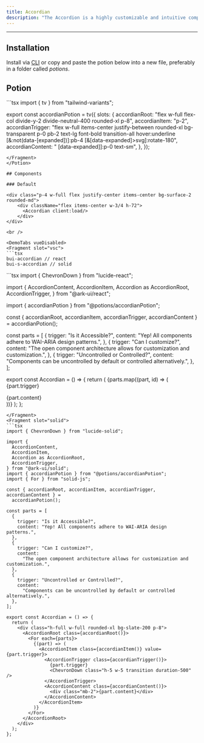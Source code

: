 ```yaml
---
title: Accordian
description: "The Accordion is a highly customizable and intuitive component that allows you to present your content in a collapsible style. It is ideal for scenarios where you want to manage a large amount of content or information in a limited space, such as FAQs, menus, or lists."
---
```


---


<div class="p-4 w-full flex justify-center items-center bg-surface-2 rounded-md">
    <div className="flex items-center w-3/4 h-80">
      <Accordian client:load/>
    </div>
</div>

## Installation

Install via <a href="/docs/getting-started/cli">CLI</a> or copy and paste the potion below into a new file, preferably in a folder called *potions*.

## Potion 

<Potion>
<Fragment slot="contentSlot">
```tsx
import { tv } from "tailwind-variants";

export const accordianPotion = tv({
  slots: {
    accordianRoot:
      "flex w-full flex-col divide-y-2 divide-neutral-400 rounded-xl p-8",
    accordianItem: "p-2",
    accordianTrigger:
      "flex w-full items-center justify-between rounded-xl bg-transparent p-0 pb-2 text-lg font-bold transition-all hover:underline [&:not(data-[expanded])]:pb-4 [&[data-expanded]>svg]:rotate-180",
    accordianContent: " [data-expanded]]:p-0 text-sm",
  },
});

```
</Fragment>
</Potion>

## Components 

### Default

<div class="p-4 w-full flex justify-center items-center bg-surface-2 rounded-md">
    <div className="flex items-center w-3/4 h-72">
      <Accordian client:load/>
    </div>
</div>

<br />

<DemoTabs vueDisabled>
<Fragment slot="vsc">
```tsx
bui-accordian // react
bui-s-accordian // solid 
```
</Fragment>
<Fragment slot="react">
```tsx
import { ChevronDown } from "lucide-react";

import {
  AccordionContent,
  AccordionItem,
  Accordion as AccordionRoot,
  AccordionTrigger,
} from "@ark-ui/react";

import { accordianPotion } from "@potions/accordianPotion";

const { accordianRoot, accordianItem, accordianTrigger, accordianContent } =
  accordianPotion();

const parts = [
  {
    trigger: "Is it Accessible?",
    content: "Yep! All components adhere to WAI-ARIA design patterns.",
  },
  {
    trigger: "Can I customize?",
    content:
      "The open component architecture allows for customization and customization.",
  },
  {
    trigger: "Uncontrolled or Controlled?",
    content:
      "Components can be uncontrolled by default or controlled alternatively.",
  },
];

export const Accordian = () => {
  return (
    <AccordionRoot className={accordianRoot()} defaultValue="Is it Accessible?">
      {parts.map((part, id) => (
        <AccordionItem
          className={accordianItem()}
          key={id}
          value={part.trigger}
        >
          <AccordionTrigger className={accordianTrigger()}>
            {part.trigger}
            <ChevronDown className="h-5 w-5 transition duration-500" />
          </AccordionTrigger>
          <AccordionContent className={accordianContent()}>
            <div className="mb-2">{part.content}</div>
          </AccordionContent>
        </AccordionItem>
      ))}
    </AccordionRoot>
  );
};

```
</Fragment>
<Fragment slot="solid">
```tsx
import { ChevronDown } from "lucide-solid";

import {
  AccordionContent,
  AccordionItem,
  Accordion as AccordionRoot,
  AccordionTrigger,
} from "@ark-ui/solid";
import { accordianPotion } from "@potions/accordianPotion";
import { For } from "solid-js";

const { accordianRoot, accordianItem, accordianTrigger, accordianContent } =
  accordianPotion();

const parts = [
  {
    trigger: "Is it Accessible?",
    content: "Yep! All components adhere to WAI-ARIA design patterns.",
  },
  {
    trigger: "Can I customize?",
    content:
      "The open component architecture allows for customization and customization.",
  },
  {
    trigger: "Uncontrolled or Controlled?",
    content:
      "Components can be uncontrolled by default or controlled alternatively.",
  },
];

export const Accordian = () => {
  return (
    <div class="h-full w-full rounded-xl bg-slate-200 p-8">
      <AccordionRoot class={accordianRoot()}>
        <For each={parts}>
          {(part) => (
            <AccordionItem class={accordianItem()} value={part.trigger}>
              <AccordionTrigger class={accordianTrigger()}>
                {part.trigger}
                <ChevronDown class="h-5 w-5 transition duration-500" />
              </AccordionTrigger>
              <AccordionContent class={accordianContent()}>
                <div class="mb-2">{part.content}</div>
              </AccordionContent>
            </AccordionItem>
          )}
        </For>
      </AccordionRoot>
    </div>
  );
};

```
</Fragment>

</DemoTabs>


